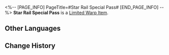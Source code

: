 <%-- [PAGE_INFO]
PageTitle=#Star Rail Special Pass#
[END_PAGE_INFO] --%>
{{Item Infobox
|id          = 102
|image       = Item Star Rail Special Pass.png
|type        = Limited Warp Item
|invCategory = Valuables
|rarity      = 5
|effect      = 
|description = Direct ticket for the Astral Express with coordinates of specific worlds, suitable for passengers who just want to go from point A to point B.
}}
{{Description|''"Need to catch up with an old friend? Hop on and see the universe with him/her/it/them!"''}}
'''Star Rail Special Pass''' is a [[Limited Warp Item]].

==Other Languages==
{{Other Languages
|en   = Star Rail Special Pass
|zhs  = 星轨专票
|zht  = 星軌專票
|ja   = 星軌専用チケット
|ko   = 별의 궤도 전용티켓
|es   = Pase especial de los raíles estelares
|fr   = Pass spécial du Star Rail
|ru   = Особый звёздный пропуск
|th   = Star Rail Special Pass
|vi   = Vé Tinh Cầu Đặc Biệt
|de   = Star-Rail-Sonderpass
|id   = Star Rail Special Pass
|pt   = Passe Especial de Star Rail
}}

==Change History==
{{Change History|2.0}}